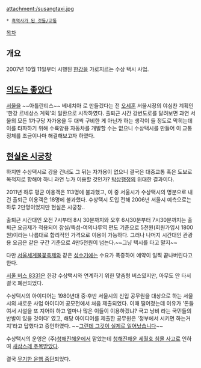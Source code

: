 attachment:/susangtaxi.jpg

 * [[흑역사가 된 것들/교통]]

[[목차]]
== 개요 ==
2007년 10월 11일부터 시행된 [[한강]]을 가로지르는 수상 택시 사업.

== [[의도는 좋았다]] ==
[[서울]]을 ~~아틀란티스~~ 베네치아 로 만들겠다는 전 [[오세훈]] 서울시장의 야심찬 계획인 '한강 르네상스 계획'의 일환으로 시작하였다. 출퇴근 시간 강변도로를 달려보면 과연 서울의 모든 1가구당 자가용을 두 대씩 구비한 게 아닌가 하는 생각이 들 정도로 막히는데 이를 타파하기 위해 수륙양용 자동차를 개발할 수는 없으니 수상택시를 만들어 이 교통정체를 조금이나마 해결해보고자 하였다.

== [[현실은 시궁창]] ==
하지만 수상택시로 강을 건너도 그 뒤는 자가용이 없으니 결국은 대중교통 혹은 도보로 목적지로 향해야 하니 과연 누가 이용할 것인가? [[탁상행정]]의 위대한 결과이다.

2011년 하루 평균 이용객은 113명에 불과했고, 이 중 서울시가 수상택시의 명분으로 내건 출퇴근 이용객은 18명에 불과했다. 수상택시 도입 전해 2006년 서울시 예측으로는 하루 2만명이었지만 현실은 시궁창..

출퇴근 시간대인 오전 7시부터 8시 30분까지와 오후 6시30분부터 7시30분까지는 출퇴근 요금제가 적용되어 잠실/뚝섬-여의나루역 편도 기준으로 5천원(회원가입시 1800원)이라는 나름대로 합리적인 가격으로 이용이 가능하다. 그러나 나머지 시간대인 관광용 요금은 같은 구간 기준으로 4만5천원이 넘는다.~~그냥 택시를 타고 말지~~

다만 [[서울세계불꽃축제]]와 같은 [[성수기]]에는 수요가 폭증하여 예약이 일찍 끝나버린다고 한다.

[[서울 버스 8331]]은 한강 수상택시와 연계하기 위한 맞춤형 버스였지만, 아무도 안 타서 결국 폐선되었다.

수상택시의 아이디어는 1980년대 중·후반 서울시의 신입 공무원을 대상으로 하는 서울시의 새로운 사업 아이디어 공모전에서 처음 제출되었다. 이때 떨어졌는데 이유가 '돈들여서 시설을 또 지어야 하고 얼마나 많은 이들이 이용하겠냐? 국고 낭비 라는 국민들의 반발이 있을 것이다' 였고, 해당 아이디어를 제출한 공무원은 '정부에서 시키면 하는거지'라고 답했다고 증언하였다. ~~[[그런데 그것이 실제로 일어났습니다]]~~

수상택시의 운영은 (주)[[청해진해운]]에서 맡았는데 [[청해진해운 세월호 침몰 사고]]로 인하여 [http://news.naver.com/main/read.nhn?mode=LSD&mid=sec&sid1=102&oid=008&aid=0003246513 새삼스레 주목받았다].

결국 [http://news.naver.com/main/read.nhn?mode=LSD&mid=sec&sid1=102&oid=008&aid=0003251490 무기한 운행 중단]되었다.
